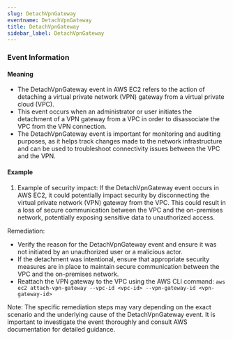 ```yaml
--- 
slug: DetachVpnGateway
eventname: DetachVpnGateway
title: DetachVpnGateway
sidebar_label: DetachVpnGateway
---
```

                       


### Event Information

#### Meaning

- The DetachVpnGateway event in AWS EC2 refers to the action of detaching a virtual private network (VPN) gateway from a virtual private cloud (VPC).
- This event occurs when an administrator or user initiates the detachment of a VPN gateway from a VPC in order to disassociate the VPC from the VPN connection.
- The DetachVpnGateway event is important for monitoring and auditing purposes, as it helps track changes made to the network infrastructure and can be used to troubleshoot connectivity issues between the VPC and the VPN.

#### Example

1. Example of security impact: If the DetachVpnGateway event occurs in AWS EC2, it could potentially impact security by disconnecting the virtual private network (VPN) gateway from the VPC. This could result in a loss of secure communication between the VPC and the on-premises network, potentially exposing sensitive data to unauthorized access.

Remediation:
- Verify the reason for the DetachVpnGateway event and ensure it was not initiated by an unauthorized user or a malicious actor.
- If the detachment was intentional, ensure that appropriate security measures are in place to maintain secure communication between the VPC and the on-premises network.
- Reattach the VPN gateway to the VPC using the AWS CLI command: `aws ec2 attach-vpn-gateway --vpc-id <vpc-id> --vpn-gateway-id <vpn-gateway-id>`

Note: The specific remediation steps may vary depending on the exact scenario and the underlying cause of the DetachVpnGateway event. It is important to investigate the event thoroughly and consult AWS documentation for detailed guidance.

 